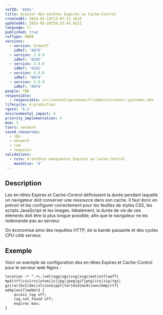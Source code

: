```yaml
---
refID: '0101'
title: Ajouter des entêtes Expires ou Cache-Control
createdAt: 2024-02-14T13:07:27.263Z
updatedAt: 2025-05-28T20:33:43.922Z
language: fr
published: true
refType: RWEB
versions:
  - version: GreenIT
    idRef: '0078'
  - version: 2.0.0
    idRef: '0105'
  - version: 3.0.0
    idRef: '0101'
  - version: 4.0.0
    idRef: '0074'
  - version: 5.0.0
    idRef: '0074'
people: TBD
responsible:
  - responsible: src/content/personas/fr/administrateur-systemes.mdx
lifecycle: 4-production
rgesn: '6.2'
environmental_impact: 4
priority_implementation: 4
moe: 3
tiers: network
saved_resources:
  - cpu
  - network
  - ram
  - requests
validations:
  - rule: d'entêtes manquantes Expires ou Cache-Control
    maxValue: '0'
---
```


## Description

Les en-têtes Expires et Cache-Control définissent la durée pendant laquelle un navigateur doit conserver une ressource dans son cache. Il faut donc en prévoir et les configurer correctement pour les feuilles de styles CSS, les scripts JavaScript et les images. Idéalement, la durée de vie de ces éléments doit être la plus longue possible, afin que le navigateur ne les redemande pas au serveur.

On économise ainsi des requêtes HTTP, de la bande passante et des cycles CPU côté serveur.

## Exemple

Voici un exemple de configuration des en-têtes Expires et Cache-Control pour le serveur web Nginx :

```apache
location ~* ^.+\.(xml|ogg|ogv|svg|svgz|eot|otf|woff|
mp4|ttf|css|rss|atom|js|jpg|jpeg|gif|png|ico|zip|tgz|
gz|rar|bz2|doc|xls|exe|ppt|tar|mid|midi|wav|bmp|rtf|
webp|avif|webm)$ {
    access_log off;
    log_not_found off;
    expires max;
}
```
